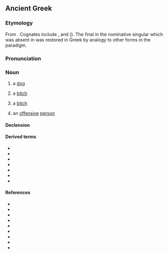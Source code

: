 ==Ancient Greek==

===Etymology===
From {{inh|grc|ine-pro|*ḱwṓ}}. Cognates include {{cog|la|canis}}, {{cog|sa|श्वन्|tr=śván}} and {{cog|ang|hund}} ({{cog|en|hound}}). The final {{m|grc||-ν}} in the nominative singular which was absent in {{m|ine-pro|*ḱwṓ}} was restored in Greek by analogy to other forms in the paradigm.

===Pronunciation===
{{grc-IPA|κύ˘ων}}

===Noun===
{{grc-noun|κῠ́ων|κῠνός|m|g2=f|third}}

# a [[dog]]
#:{{ux|grc|Ψύλλους ὁ '''κύων''' ἔχει. - Ὁ '''κύων''' ψύλλους ἔχει. - Ἔχει ὁ '''κύων''' ψύλλους.|The dog has fleas.}}
# a [[bitch]]
# {{lb|grc|pejorative}} a [[bitch]] {{qualifier|used of women, to denote shamelessness or audacity}}
# an [[offensive]] [[person]]

====Declension====
{{grc-decl|form=MF-full|κύς|κῠνός|NS=κῠ́ων|VS=κῠ́ον, κῠ́ων|DP=κῠσῐ́, κῠσῐ́ν, κῠ́νεσσῐ}}

====Derived terms====
* {{l|grc|κυνάς}}
* {{l|grc|κῠνάγχη}}
* {{l|grc|κῠνίδιον}}
* {{l|grc|κῠνικός}}
* {{l|grc|κῠνοδέσμη}}
* {{l|grc|κῠνόδους}}
* {{l|grc|κῠνόμαζον}}

====References====
* {{R:LSJ}}
* {{R:Middle Liddell}}
* {{R:Autenrieth}}
* {{R:Bailly}}
* {{R:BDAG}}
* {{R:Cunliffe}}
* {{R:Slater}}
* {{R:Strong's|G|2965}}
* {{R:Woodhouse}}

{{C|grc|Dogs}}